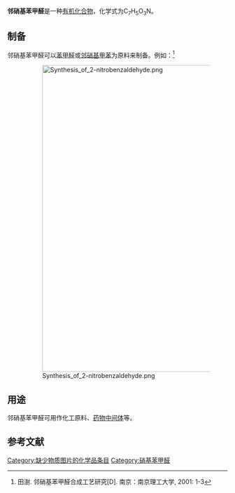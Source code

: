 {{chembox
| verifiedrevid = 477214862
| Reference=<ref>[http://chemicalland21.com/specialtychem/finechem/2-NITROBENZALDEHYDE.htm 2-Nitrobenzaldehyde]</ref><ref>[http://www.21cnlab.com/chemdict/MSDS/62566.html 2-Nitrobenzaldehyde MSDS] {{webarchive|url=https://web.archive.org/web/20110707061612/http://www.21cnlab.com/chemdict/MSDS/62566.html |date=2011-07-07 }}</ref>
| ImageFileL1 = 2-nitrobenzaldehyde.svg
| ImageSizeL1 = 125
| ImageAltL1 = Skeletal formula of 2-nitrobenzaldehyde
| ImageFileR1 = 2-Nitrobenzaldehyde-3D-balls.png
| ImageSizeR1 = 135
| ImageAltR1 = Ball-and-stick model of the 2-nitrobenzaldehyde molecule
| IUPACName = 2-Nitrobenzaldehyde
| OtherNames = Nitrobenzaldehyde, ortho-nitrobenzaldehyde, ''o''-nitrobenzaldehyde
|Section1={{Chembox Identifiers
| PubChem = 11101
| InChI = 1/C7H5NO3/c9-5-6-3-1-2-4-7(6)8(10)11/h1-5H
| SMILES = O=[N+]([O-])c1ccccc1C=O
| InChIKey = CMWKITSNTDAEDT-UHFFFAOYAD
| ChEMBL_Ref = {{ebicite|correct|EBI}}
| ChEMBL = 166559
| StdInChI_Ref = {{stdinchicite|correct|chemspider}}
| StdInChI = 1S/C7H5NO3/c9-5-6-3-1-2-4-7(6)8(10)11/h1-5H
| StdInChIKey_Ref = {{stdinchicite|correct|chemspider}}
| StdInChIKey = CMWKITSNTDAEDT-UHFFFAOYSA-N
| CASNo = 552-89-6
| CASNo_Ref = {{cascite|correct|CAS}}
| ChemSpiderID_Ref = {{chemspidercite|correct|chemspider}}
| ChemSpiderID = 10630
}}
|Section2={{Chembox Properties
| Formula = C<sub>7</sub>H<sub>5</sub>NO<sub>3</sub>
| MolarMass = 151.12 g/mol
| Appearance = 淡黄色晶体
| Density = 
| MeltingPtC = 43
| BoilingPtC = 152
| Solubility = 难溶
  }}
|Section7={{Chembox Hazards
| MainHazards = 有害，潜在致突变性
| RPhrases = {{R36}} {{R37}} {{R38}} {{R41}}
| SPhrases = {{S26}} {{S28}}
| NFPA-H = 2
| NFPA-F = 1
| NFPA-R = 0
| NFPA-S =
  }}
}}
'''邻硝基苯甲醛'''是一种[[有机化合物|有机化合物]]，化学式为C<sub>7</sub>H<sub>5</sub>O<sub>3</sub>N。
==制备==
邻硝基苯甲醛可以[[苯甲醛|苯甲醛]]或[[邻硝基甲苯|邻硝基甲苯]]为原料来制备。例如：<ref>田澍. 邻硝基苯甲醛合成工艺研究[D]. 南京：南京理工大学, 2001: 1-3</ref>
:[[File:Synthesis_of_2-nitrobenzaldehyde.png|700px]]

==用途==
邻硝基苯甲醛可用作化工原料、[[药物中间体|药物中间体]]等。
==参考文献==
{{reflist}}

[[Category:缺少物质图片的化学品条目|Category:缺少物质图片的化学品条目]]
[[Category:硝基苯甲醛|Category:硝基苯甲醛]]